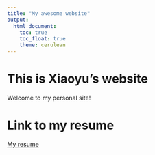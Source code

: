 ```yaml
---
title: "My awesome website"
output: 
  html_document:
    toc: true
    toc_float: true
    theme: cerulean
---
```


# This is Xiaoyu's website

Welcome to my personal site!

# Link to my resume

[My resume](Resume.html)
